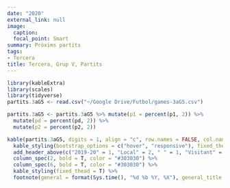 ```yaml
---
date: "2020"
external_link: null
image:
  caption: 
  focal_point: Smart
summary: Pròxims partits
tags:
- Tercera
title: Tercera, Grup V, Partits
---
```


```r
library(kableExtra)
library(scales)
library(tidyverse)
partits.3aG5 <- read.csv("~/Google Drive/Futbol/games-3aG5.csv")

partits.3aG5 <- partits.3aG5 %>% mutate(p1 = percent(p1, 2)) %>%
  mutate(pd = percent(pd, 2)) %>%
  mutate(p2 = percent(p2, 2))

kable(partits.3aG5, digits = 1, align = "c", row.names = FALSE, col.names = c("Jornada", "Equip", "G", "E", "G", "Equip"))  %>%
  kable_styling(bootstrap_options = c("hover", "responsive"), fixed_thead = T) %>%
  add_header_above(c("2019-20" = 1, "Local" = 2, " " = 1, "Visitant" = 2), background = "white") %>%
  column_spec(2, bold = T, color = "#303030") %>%
  column_spec(6, bold = T, color = "#303030") %>%
  kable_styling(fixed_thead = T) %>%
  footnote(general = format(Sys.time(), "%d %b %Y, %X"), general_title = "Actualitzat:", footnote_as_chunk = T)
```
